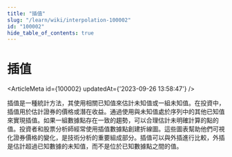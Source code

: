 ```yaml
---
title: "插值"
slug: "/learn/wiki/interpolation-100002"
id: "100002"
hide_table_of_contents: true
---
```



# 插值

<ArticleMeta id={100002} updatedAt={'2023-09-26 13:58:47'} />
<div className='border-solid border-b border-t-0 my-4 border-[var(--ifm-color-gray-300)]' />

插值是一種統計方法，其使用相關已知值來估計未知值或一組未知值。在投資中，插值用於估計證券的價格或潛在收益。通過使用與未知值處於序列中的其他已知值來實現插值。如果一組數據點存在一致的趨勢，可以合理估計未明確計算的點的值。投資者和股票分析師經常使用插值數據點創建折線圖。這些圖表幫助他們可視化證券價格的變化，是技術分析的重要組成部分。插值可以與外插進行比較，外插是估計超過已知數據的未知值，而不是位於已知數據點之間的值。
